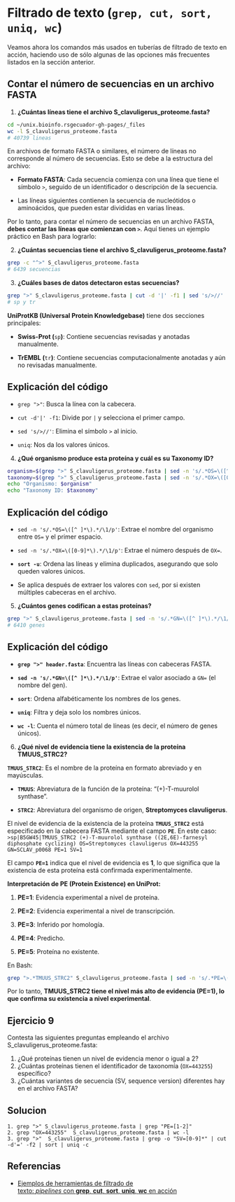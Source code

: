 # Filtrado de texto (`grep, cut, sort, uniq, wc`)

Veamos ahora los comandos más usados en tuberías de filtrado de texto en acción, haciendo uso de sólo algunas de las opciones más frecuentes listados en la sección anterior.

## Contar el número de secuencias en un archivo FASTA

1.  **¿Cuántas líneas tiene el archivo S_clavuligerus_proteome.fasta?**

``` .bash
cd ~/unix.bioinfo.rsgecuador-gh-pages/_files
wc -l S_clavuligerus_proteome.fasta
# 40739 lineas
```

En archivos de formato FASTA o similares, el número de líneas no corresponde al número de secuencias. Esto se debe a la estructura del archivo:

-   **Formato FASTA**: Cada secuencia comienza con una línea que tiene el símbolo `>`, seguido de un identificador o descripción de la secuencia.

-   Las líneas siguientes contienen la secuencia de nucleótidos o aminoácidos, que pueden estar divididas en varias líneas.

Por lo tanto, para contar el número de secuencias en un archivo FASTA, **debes contar las líneas que comienzan con `>`**. Aquí tienes un ejemplo práctico en Bash para lograrlo:

2.  **¿Cuántas secuencias tiene el archivo S_clavuligerus_proteome.fasta?**

``` .bash
grep -c "^>" S_clavuligerus_proteome.fasta
# 6439 secuencias
```

3.  **¿Cuáles bases de datos detectaron estas secuencias?**

``` .bash
grep ">" S_clavuligerus_proteome.fasta | cut -d '|' -f1 | sed 's/>//' | uniq
# sp y tr
```

**UniProtKB (Universal Protein Knowledgebase)** tiene dos secciones principales:

-   **Swiss-Prot (**`sp`**)**: Contiene secuencias revisadas y anotadas manualmente.

-   **TrEMBL (**`tr`**)**: Contiene secuencias computacionalmente anotadas y aún no revisadas manualmente.

::: {.callout-note icon="false"}
## Explicación del código

-   `grep ">"`: Busca la línea con la cabecera.

-   `cut -d'|' -f1`: Divide por `|` y selecciona el primer campo.

-   `sed 's/>//'`: Elimina el símbolo `>` al inicio.

-   `uniq`: Nos da los valores únicos.
:::

4.  **¿Qué organismo produce esta proteína y cuál es su Taxonomy ID?**

``` .bash
organism=$(grep ">" S_clavuligerus_proteome.fasta | sed -n 's/.*OS=\([^ ]*\).*/\1/p' | sort -u)
taxonomy=$(grep ">" S_clavuligerus_proteome.fasta | sed -n 's/.*OX=\([0-9]*\).*/\1/p' | sort -u)
echo "Organismo: $organism"
echo "Taxonomy ID: $taxonomy"
```

::: {.callout-note icon="false"}
## Explicación del código

-   `sed -n 's/.*OS=\([^ ]*\).*/\1/p'`: Extrae el nombre del organismo entre `OS=` y el primer espacio.

-   `sed -n 's/.*OX=\([0-9]*\).*/\1/p'`: Extrae el número después de `OX=`.

-   **`sort -u`**: Ordena las líneas y elimina duplicados, asegurando que solo queden valores únicos.

-   Se aplica después de extraer los valores con `sed`, por si existen múltiples cabeceras en el archivo.
:::

5.  **¿Cuántos genes codifican a estas proteínas?**

``` .bash
grep ">" S_clavuligerus_proteome.fasta | sed -n 's/.*GN=\([^ ]*\).*/\1/p' | sort | uniq | wc -l
# 6410 genes
```

::: {.callout-note icon="false"}
## Explicación del código

-   **`grep ">" header.fasta`**: Encuentra las líneas con cabeceras FASTA.

-   **`sed -n 's/.*GN=\([^ ]*\).*/\1/p'`**: Extrae el valor asociado a `GN=` (el nombre del gen).

-   **`sort`**: Ordena alfabéticamente los nombres de los genes.

-   **`uniq`**: Filtra y deja solo los nombres únicos.

-   **`wc -l`**: Cuenta el número total de líneas (es decir, el número de genes únicos).
:::

6.  **¿Qué nivel de evidencia tiene la existencia de la proteína TMUUS_STRC2?**

::: callout-note
**`TMUUS_STRC2`**: Es el nombre de la proteína en formato abreviado y en mayúsculas.

-   **`TMUUS`**: Abreviatura de la función de la proteína: "(+)-T-muurolol synthase".

-   **`STRC2`**: Abreviatura del organismo de origen, **Streptomyces clavuligerus**.
:::

El nivel de evidencia de la existencia de la proteína **`TMUUS_STRC2`** está especificado en la cabecera FASTA mediante el campo **`PE`**. En este caso: `>sp|B5GW45|TMUUS_STRC2 (+)-T-muurolol synthase ((2E,6E)-farnesyl diphosphate cyclizing) OS=Streptomyces clavuligerus OX=443255 GN=SCLAV_p0068 PE=1 SV=1`

El campo **`PE=1`** indica que el nivel de evidencia es **1**, lo que significa que la existencia de esta proteína está confirmada experimentalmente.

**Interpretación de PE (Protein Existence) en UniProt:**

1.  **PE=1**: Evidencia experimental a nivel de proteína.

2.  **PE=2**: Evidencia experimental a nivel de transcripción.

3.  **PE=3**: Inferido por homología.

4.  **PE=4**: Predicho.

5.  **PE=5**: Proteína no existente.

En Bash:

``` .bash
grep ">.*TMUUS_STRC2" S_clavuligerus_proteome.fasta | sed -n 's/.*PE=\([0-9]\).*/\1/p'
```

Por lo tanto, **TMUUS_STRC2 tiene el nivel más alto de evidencia (PE=1), lo que confirma su existencia a nivel experimental**.

::: callout-note
## Ejercicio 9

Contesta las siguientes preguntas empleando el archivo S_clavuligerus_proteome.fasta:

1.  ¿Qué proteínas tienen un nivel de evidencia menor o igual a 2?
2.  ¿Cuántas proteínas tienen el identificador de taxonomía (`OX=443255`) específico?
3.  ¿Cuántas variantes de secuencia (SV, sequence version) diferentes hay en el archivo FASTA?

::: {.callout-tip collapse="true" icon="false"}
## Solucion

``` {eval="FALSE"}
1. grep ">" S_clavuligerus_proteome.fasta | grep "PE=[1-2]"
2. grep "OX=443255"  S_clavuligerus_proteome.fasta | wc -l
3. grep ">"  S_clavuligerus_proteome.fasta | grep -o "SV=[0-9]*" | cut -d'=' -f2 | sort | uniq -c
```
:::
:::

## Referencias

-   [Ejemplos de herramientas de filtrado de texto: *pipelines* con **grep**, **cut**, **sort**, **uniq**, **wc** en acción](https://vinuesa.github.io/intro2linux/index.html#ejemplos-de-herramientas-de-filtrado-de-texto-pipelines-con-grep-cut-sort-uniq-wc-en-acci%C3%B3n)
